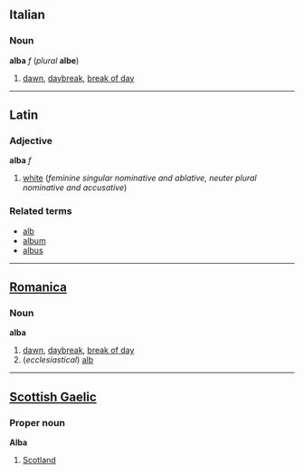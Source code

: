 ==Italian==
===Noun===
'''alba''' ''f'' (''plural'' '''albe''')

#[[dawn]], [[daybreak]], [[break of day]]

----
==Latin==
===Adjective===
'''alba''' ''f''

#[[white]] (''feminine singular nominative and ablative, neuter plural nominative and accusative'')

===Related terms===
*[[alb]]
*[[album]]
*[[albus]]

----
==[[Romanica]]==
===Noun===
'''alba'''

# [[dawn]], [[daybreak]], [[break of day]]
# (''ecclesiastical'') [[alb]]

----
==[[Scottish Gaelic]]==
===Proper noun===
'''Alba'''

#[[Scotland]]